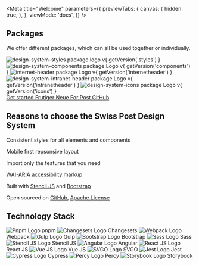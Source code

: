 
<Meta
  title="Welcome"
  parameters={{
    previewTabs: {
      canvas: {
        hidden: true,
      },
    },
    viewMode: 'docs',
  }}
/>

<div className="mt-huge text-center">
  <h2 className="h3 mb-big">Packages</h2>

<p>We offer different packages, which can all be used together or individually.</p>

  <div className="mt-big d-flex gap-big flex-wrap justify-content-center">
    <Tile title="Styles" href="https://github.com/swisspost/design-system/tree/main/packages/styles">
        <img src="/images/packages/styles.svg" alt="design-system-styles package logo" />
        <span>v{ getVersion('styles') }</span>
    </Tile>
    <Tile title="Components" href="https://github.com/swisspost/design-system/tree/main/packages/components">
        <img src="/images/packages/components.svg" alt="design-system-components package Logo" />
        <span>v{ getVersion('components') }</span>
    </Tile>
    <Tile title="Internet-Header" href="https://github.com/swisspost/design-system/tree/main/packages/internet-header">
        <img src="/images/packages/internet-header.svg" alt="internet-header package Logo" />
        <span>v{ getVersion('internetheader') }</span>
    </Tile>
    <Tile title="Intranet-Header" href="https://github.com/swisspost/design-system/tree/main/packages/components-angular/projects/intranet-header">
        <img src="/images/packages/intranet-header.svg" alt="design-system-intranet-header package Logo" />
        <span>v{ getVersion('intranetheader') }</span>
    </Tile>
    <Tile title="Icons" href="https://github.com/swisspost/design-system/tree/main/packages/icons">
        <img src="/images/packages/icons.svg" alt="design-system-icons package Logo" />
        <span>v{ getVersion('icons') }</span>
    </Tile>
  </div>
</div>

<div className="mt-big d-flex gap-mini justify-content-center">
  <a href="#" className="btn btn-primary">
    Get started
  </a>
  <a
    href="https://fonts.post.ch/frutigerneueforpost/#/"
    target="_blank"
    rel="noopener"
    className="btn btn-secondary"
  >
    <span>Frutiger Neue For Post</span>
  </a>
  <a
    href="https://github.com/swisspost/design-system"
    target="_blank"
    rel="noopener"
    className="btn btn-secondary"
  >
    GitHub
  </a>
</div>

<div className="mt-huge py-huge bg-light bg-fullwidth text-center">
  <h2 className="h3 mb-big">Reasons to choose the Swiss Post Design System</h2>

  <div className="row g-0">
    <div className="col-md-4">
      <Benefit icon="3194" title="Consistent">
        <p>Consistent styles for all elements and components</p>
      </Benefit>
    </div>
    <div className="col-md-4">
      <Benefit icon="2077" title="Responsive">
        <p>Mobile first repsonsive layout</p>
      </Benefit>
    </div>
    <div className="col-md-4">
      <Benefit icon="2097" title="Modular">
        <p>Import only the features that you need</p>
      </Benefit>
    </div>
    <div className="col-md-4">
      <Benefit icon="2115" title="Accessible">
        <p><a href="https://www.w3.org/WAI/standards-guidelines/aria/" target="_blank" rel="noopener">WAI-ARIA accessibility</a> markup</p>
      </Benefit>
    </div>
    <div className="col-md-4">
      <Benefit icon="2483" title="Modern">
        <p>Built with <a href="https://stenciljs.com/" target="_blank" rel="noopener">Stencil JS</a> and <a href={ `https://getbootstrap.com/docs/${getVersion('bootstrap', 'Mm')}` } target="_blank" rel="noopener">Bootstrap</a></p>
      </Benefit>
    </div>
    <div className="col-md-4">
      <Benefit icon="3161" title="Free">
        <p>Open sourced on <a href="https://github.com/swisspost/design-system" target="_blank" rel="noopener">GitHub</a>, <a href="https://github.com/swisspost/design-system/blob/main/LICENSE" target="_blank" rel="noopener">Apache License</a></p>
      </Benefit>
    </div>
  </div>
</div>

<div className="mt-huge text-center">
  <h2 className="h3 mb-big">Technology Stack</h2>

  <div className="d-flex gap-big flex-wrap justify-content-center">
    <Tile href="https://pnpm.io/">
        <img src="/images/technologies/logo-pnpm.svg" alt="Pnpm Logo" />
        <span>pnpm</span>
    </Tile>
    <Tile href="https://github.com/changesets/changesets">
        <img src="/images/technologies/logo-changesets.png" alt="Changesets Logo" />
        <span>Changesets</span>
    </Tile>
    <Tile href="https://webpack.js.org/">
        <img src="/images/technologies/logo-webpack.svg" alt="Webpack Logo" />
        <span>Webpack</span>
    </Tile>
    <Tile href="https://gulpjs.com/">
        <img src="/images/technologies/logo-gulp.svg" alt="Gulp Logo" />
        <span>Gulp</span>
    </Tile>
    <Tile href={ `https://getbootstrap.com/docs/${getVersion('bootstrap', 'Mm')}` }>
        <img src="/images/technologies/logo-bootstrap.svg" alt="Bootstrap Logo" />
        <span>Bootstrap</span>
    </Tile>
    <Tile href="https://sass-lang.com/">
        <img src="/images/technologies/logo-sass.svg" alt="Sass Logo" />
        <span>Sass</span>
    </Tile>
    <Tile href="https://stenciljs.com/">
        <img src="/images/technologies/logo-stencil.png" alt="Stencil JS Logo" />
        <span>Stencil JS</span>
    </Tile>
    <Tile href="https://angular.io/">
        <img src="/images/technologies/logo-angular.svg" alt="Angular Logo" />
        <span>Angular</span>
    </Tile>
    <Tile href="https://reactjs.org/">
        <img src="/images/technologies/logo-react.svg" alt="React JS Logo" />
        <span>React JS</span>
    </Tile>
    <Tile href="https://vuejs.org/">
        <img src="/images/technologies/logo-vue.svg" alt="Vue JS Logo" />
        <span>Vue JS</span>
    </Tile>
    <Tile href="https://github.com/svg/svgo">
        <img src="/images/technologies/logo-svgo.svg" alt="SVGO Logo" />
        <span>SVGO</span>
    </Tile>
    <Tile href="https://jestjs.io/">
        <img src="/images/technologies/logo-jest.svg" alt="Jest Logo" />
        <span>Jest</span>
    </Tile>
    <Tile href="https://www.cypress.io/">
        <img src="/images/technologies/logo-cypress.svg" alt="Cypress Logo" />
        <span>Cypress</span>
    </Tile>
    <Tile href="https://percy.io/">
        <img src="/images/technologies/logo-percy.svg" alt="Percy Logo" />
        <span>Percy</span>
    </Tile>
    <Tile href="https://storybook.js.org/">
        <img src="/images/technologies/logo-storybook.svg" alt="Storybook Logo" />
        <span>Storybook</span>
    </Tile>
  </div>
</div>
